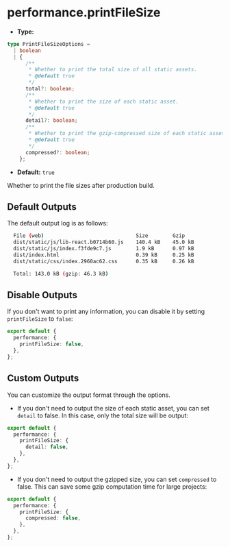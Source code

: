 # performance.printFileSize

- **Type:**

```ts
type PrintFileSizeOptions =
  | boolean
  | {
      /**
       * Whether to print the total size of all static assets.
       * @default true
       */
      total?: boolean;
      /**
       * Whether to print the size of each static asset.
       * @default true
       */
      detail?: boolean;
      /**
       * Whether to print the gzip-compressed size of each static asset.
       * @default true
       */
      compressed?: boolean;
    };
```

- **Default:** `true`

Whether to print the file sizes after production build.

## Default Outputs

The default output log is as follows:

```bash
  File (web)                              Size        Gzip
  dist/static/js/lib-react.b0714b60.js    140.4 kB    45.0 kB
  dist/static/js/index.f3fde9c7.js        1.9 kB      0.97 kB
  dist/index.html                         0.39 kB     0.25 kB
  dist/static/css/index.2960ac62.css      0.35 kB     0.26 kB

  Total: 143.0 kB (gzip: 46.3 kB)
```

## Disable Outputs

If you don't want to print any information, you can disable it by setting `printFileSize` to `false`:

```ts
export default {
  performance: {
    printFileSize: false,
  },
};
```

## Custom Outputs

You can customize the output format through the options.

- If you don't need to output the size of each static asset, you can set `detail` to false. In this case, only the total size will be output:

```ts
export default {
  performance: {
    printFileSize: {
      detail: false,
    },
  },
};
```

- If you don't need to output the gzipped size, you can set `compressed` to false. This can save some gzip computation time for large projects:

```ts
export default {
  performance: {
    printFileSize: {
      compressed: false,
    },
  },
};
```
